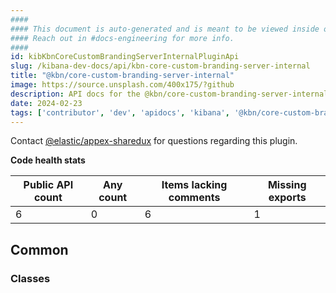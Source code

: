 ```yaml
---
####
#### This document is auto-generated and is meant to be viewed inside our experimental, new docs system.
#### Reach out in #docs-engineering for more info.
####
id: kibKbnCoreCustomBrandingServerInternalPluginApi
slug: /kibana-dev-docs/api/kbn-core-custom-branding-server-internal
title: "@kbn/core-custom-branding-server-internal"
image: https://source.unsplash.com/400x175/?github
description: API docs for the @kbn/core-custom-branding-server-internal plugin
date: 2024-02-23
tags: ['contributor', 'dev', 'apidocs', 'kibana', '@kbn/core-custom-branding-server-internal']
---
```




Contact [@elastic/appex-sharedux](https://github.com/orgs/elastic/teams/appex-sharedux) for questions regarding this plugin.

**Code health stats**

| Public API count  | Any count | Items lacking comments | Missing exports |
|-------------------|-----------|------------------------|-----------------|
| 6 | 0 | 6 | 1 |

## Common

### Classes
<DocDefinitionList data={kbnCoreCustomBrandingServerInternalObj.common.classes}/>

